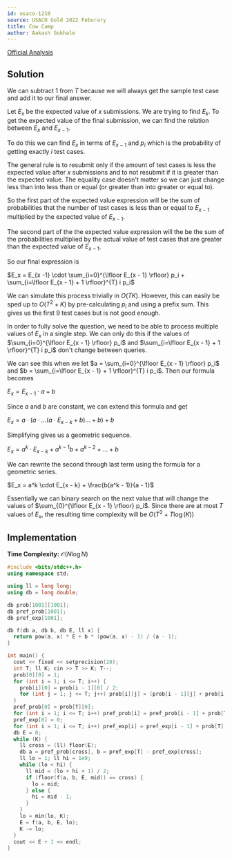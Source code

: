 ```yaml
---
id: usaco-1210
source: USACO Gold 2022 Feburary
title: Cow Camp
author: Aakash Gokhale
---
```


[Official Analysis](http://www.usaco.org/current/data/sol_triangles_silver_feb20.html)

## Solution
We can subtract $1$ from $T$ because we will always get the sample test case and add it to our final answer.

Let $E_x$ be the expected value of $x$ submissions. We are trying to find $E_k$. To get the expected value of the final submission, we can find the relation between $E_x$ and $E_{x - 1}$.


To do this we can find $E_x$ in terms of $E_{x -1}$ and $p_i$ which is the probability of getting exactly $i$ test cases.


The general rule is to resubmit only if the amount of test cases is less the expected value after $x$ submissions and to not resubmit if it is greater than the expected value. The equality case doesn't matter so we can just change less than into less than or equal (or greater than into greater or equal to).


So the first part of the expected value expression will be the sum of probabilities that the number of test cases is less than or equal to $E_{x - 1}$ multiplied by the expected value of $E_{x - 1}$.


The second part of the the expected value expression will the be the sum of the probabilities multiplied by the actual value of test cases that are greater than the expected value of $E_{x - 1}$.


So our final expression is

$E_x = E_{x -1} \cdot \sum_{i=0}^{\lfloor E_{x - 1} \rfloor} p_i + \sum_{i=\lfloor E_{x - 1} + 1 \rfloor}^{T} i p_i$

We can simulate this process trivially in $O(TK)$. However, this can easily be sped up to $O(T^2 + K)$ by pre-calculating $p_i$ and using a prefix sum. This gives us the first $9$ test cases but is not good enough.


In order to fully solve the question, we need to be able to process multiple values of $E_x$ in a single step. We can only do this if the values of $\sum_{i=0}^{\lfloor E_{x - 1} \rfloor} p_i$ and $\sum_{i=\lfloor E_{x - 1} + 1 \rfloor}^{T} i p_i$ don't change between queries.


We can see this when we let $a = \sum_{i=0}^{\lfloor E_{x - 1} \rfloor} p_i$ and $b = \sum_{i=\lfloor E_{x - 1} + 1 \rfloor}^{T} i p_i$. Then our formula becomes

$E_x = E_{x - 1} \cdot a + b$

Since $a$ and $b$ are constant, we can extend this formula and get

$E_x = a \cdot (a \cdot ... (a \cdot E_{x - k} + b) ... + b) + b$

Simplifying gives us a geometric sequence.

$E_x = a^k \cdot E_{x - k} + a^{k - 1}b + a^{k - 2} + ... + b$

We can rewrite the second through last term using the formula for a geometric series.

$E_x = a^k \cdot E_{x - k} + \frac{b(a^k - 1)}{a - 1}$


Essentially we can binary search on the next value that will change the values of $\sum_{0}^{\lfloor E_{x - 1} \rfloor} p_i$. Since there are at most $T$ values of $E_x$, the resulting time complexity will be $O(T^2 + T\log(K))$

## Implementation
**Time Complexity:** $\mathcal{O}(N\log N)$

<LanguageSection>

<CPPSection>

```cpp
#include <bits/stdc++.h>
using namespace std;

using ll = long long;
using db = long double;

db prob[1001][1001];
db pref_prob[1001];
db pref_exp[1001];

db f(db a, db b, db E, ll x) {
  return pow(a, x) * E + b * (pow(a, x) - 1) / (a - 1);
}

int main() {
  cout << fixed << setprecision(20);
  int T; ll K; cin >> T >> K; T--;
  prob[0][0] = 1;
  for (int i = 1; i <= T; i++) {
    prob[i][0] = prob[i - 1][0] / 2;
    for (int j = 1; j <= T; j++) prob[i][j] = (prob[i - 1][j] + prob[i - 1][j - 1]) / 2;
  }
  pref_prob[0] = prob[T][0];
  for (int i = 1; i <= T; i++) pref_prob[i] = pref_prob[i - 1] + prob[T][i];
  pref_exp[0] = 0;
  for (int i = 1; i <= T; i++) pref_exp[i] = pref_exp[i - 1] + prob[T][i] * i;
  db E = 0;
  while (K) {
    ll cross = (ll) floor(E);
    db a = pref_prob[cross], b = pref_exp[T] - pref_exp[cross];
    ll lo = 1; ll hi = 1e9;
    while (lo < hi) {
      ll mid = (lo + hi + 1) / 2;
      if (floor(f(a, b, E, mid)) == cross) {
        lo = mid;
      } else {
        hi = mid - 1;
      }
    }
    lo = min(lo, K);
    E = f(a, b, E, lo);
    K -= lo;
  }
  cout << E + 1 << endl;
}
```

</CPPSection>

</LanguageSection>
